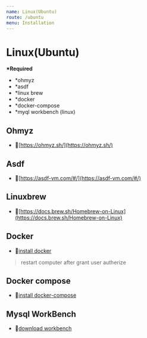 ```yaml
---
name: Linux(Ubuntu)
route: /ubuntu
menu: Installation
---
```


# Linux(Ubuntu)

**\*Required**

- *ohmyz
- *asdf
- *linux brew
- *docker
- *docker-compose
- *myql workbench (linux)

## Ohmyz

- 📌[https://ohmyz.sh/](https://ohmyz.sh/)

## Asdf

- 📌[https://asdf-vm.com/#/](https://asdf-vm.com/#/)

## Linuxbrew

- 📌[https://docs.brew.sh/Homebrew-on-Linux](https://docs.brew.sh/Homebrew-on-Linux)

## Docker

- 📌[install docker](https://www.digitalocean.com/community/tutorials/how-to-install-and-use-docker-on-ubuntu-20-04 )

> restart computer after grant user autherize

## Docker compose
- 📌[install docker-compose](https://www.digitalocean.com/community/tutorials/how-to-install-and-use-docker-compose-on-ubuntu-20-04 )

## Mysql WorkBench

- 📌[download workbench](https://dev.mysql.com/doc/workbench/en/wb-linux.html)